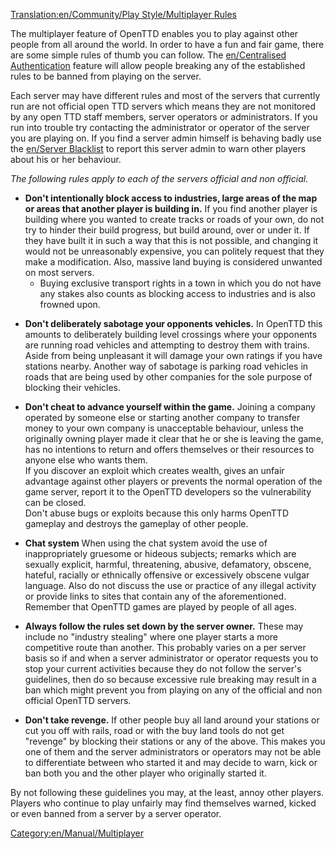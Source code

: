 [[Translation:en/Community/Play Style/Multiplayer Rules]]
{{es/Traducción|en/Community/Play Style/Multiplayer Rules|0}}

The multiplayer feature of OpenTTD enables you to play against other people from all around the world. In order to have a fun and fair game, there are some simple rules of thumb you can follow.
The [[en/Centralised Authentication]] feature will allow people breaking any of the established rules to be banned from playing on the server.

Each server may have different rules and most of the servers that currently run are not official open TTD servers which means they are not monitored by any open TTD staff members, server operators or administrators.
If you run into trouble try contacting the administrator or operator of the server you are playing on.
If you find a server admin himself is behaving badly use the [[en/Server Blacklist]] to report this server admin to warn other players about his or her behaviour.

''The following rules apply to each of the servers official and non official.''
*'''Don't intentionally block access to industries, large areas of the map or areas that another player is building in.''' If you find another player is building where you wanted to create tracks or roads of your own, do not try to hinder their build progress, but build around, over or under it.  If they have built it in such a way that this is not possible, and changing it would not be unreasonably expensive, you can politely request that they make a modification. Also, massive land buying is considered unwanted on most servers.
**Buying exclusive transport rights in a town in which you do not have any stakes also counts as blocking access to industries and is also frowned upon.

*'''Don't deliberately sabotage your opponents vehicles.''' In OpenTTD this amounts to deliberately building level crossings where your opponents are running road vehicles and attempting to destroy them with trains. Aside from being unpleasant it will damage your own ratings if you have stations nearby. Another way of sabotage is parking road vehicles in roads that are being used by other companies for the sole purpose of blocking their vehicles.

*'''Don't cheat to advance yourself within the game.''' Joining a company operated by someone else or starting another company to transfer money to your own company is unacceptable behaviour, unless the originally owning player made it clear that he or she is leaving the game, has no intentions to return and offers themselves or their resources to anyone else who wants them. <br>If you discover an exploit which creates wealth, gives an unfair advantage against other players or prevents the normal operation of the game server, report it to the OpenTTD developers so the vulnerability can be closed. <br>Don't abuse bugs or exploits because this only harms OpenTTD gameplay and destroys the gameplay of other people.

*'''Chat system''' When using the chat system avoid the use of inappropriately gruesome or hideous subjects; remarks which are sexually explicit, harmful, threatening, abusive, defamatory, obscene, hateful, racially or ethnically offensive or excessively obscene vulgar language. Also do not discuss the use or practice of any illegal activity or provide links to sites that contain any of the aforementioned. Remember that OpenTTD games are played by people of all ages.

*'''Always follow the rules set down by the server owner.''' These may include no "industry stealing" where one player starts a more competitive route than another. This probably varies on a per server basis so if and when a server administrator or operator requests you to stop your current activities because they do not follow the server's guidelines, then do so because excessive rule breaking may result in a ban which might prevent you from playing on any of the official and non official OpenTTD servers.

*'''Don't take revenge.''' If other people buy all land around your stations or cut you off with rails, road or with the buy land tools do not get "revenge" by blocking their stations or any of the above. This makes you one of them and the server administrators or operators may not be able to differentiate between who started it and may decide to warn, kick or ban both you and the other player who originally started it.

By not following these guidelines you may, at the least, annoy other players.
Players who continue to play unfairly may find themselves warned, kicked or even banned from a server by a server operator.

[[Category:en/Manual/Multiplayer]]